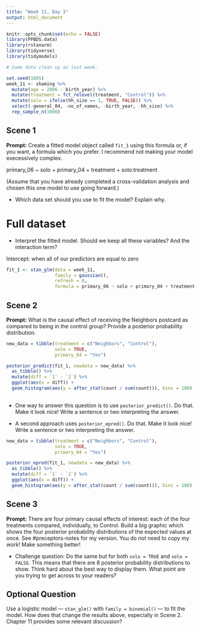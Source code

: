 ```yaml
---
title: "Week 11, Day 3"
output: html_document
---
```


```r
knitr::opts_chunk$set(echo = FALSE)
library(PPBDS.data)
library(rstanarm)
library(tidyverse)
library(tidymodels)

# Same data clean up as last week.

set.seed(1005)
week_11 <- shaming %>% 
  mutate(age = 2006 - birth_year) %>% 
  mutate(treatment = fct_relevel(treatment, "Control")) %>% 
  mutate(solo = ifelse(hh_size == 1, TRUE, FALSE)) %>% 
  select(-general_04, -no_of_names, -birth_year, -hh_size) %>%
  rep_sample_n(1000)

```


## Scene 1

**Prompt:** Create a fitted model object called `fit_1` using this formula or, if you want, a formula which you prefer. I recommend not making your model execessively complex.

primary_06 ~ solo + primary_04 + treatment + solo:treatment

(Assume that you have already completed a cross-validation analysis and chosen this one model to use going forward.)

* Which data set should you use to fit the model? Explain why.

# Full dataset 

* Interpret the fitted model. Should we keep all these variables? And the interaction term?

Intercept: when all of our predictors are equal to zero


```r

fit_1 <- stan_glm(data = week_11,
                  family = gaussian(),
                  refresh = 0,
                  formula = primary_06 ~ solo + primary_04 + treatment + solo:treatment)

```

## Scene 2

**Prompt:** What is the causal effect of receiving the Neighbors postcard as compared to being in the control group? Provide a posterior probability distribution.

```r

new_data = tibble(treatment = c("Neighbors", "Control"),
                  solo = TRUE,
                  primary_04 = "Yes")

posterior_predict(fit_1, newdata = new_data) %>%
  as_tibble() %>%
  mutate(diff = `1` - `2`) %>%
  ggplot(aes(x = diff)) +
  geom_histogram(aes(y = after_stat(count / sum(count))), bins = 100)
  

```


* One way to answer this question is to use `posterior_predict()`. Do that. Make it look nice! Write a sentence or two interpreting the answer.

* A second approach uses `posterior_epred()`. Do that. Make it look nice! Write a sentence or two interpreting the answer.


```r

new_data = tibble(treatment = c("Neighbors", "Control"),
                  solo = TRUE,
                  primary_04 = "Yes")

posterior_epred(fit_1, newdata = new_data) %>%
  as_tibble() %>%
  mutate(diff = `1` - `2`) %>%
  ggplot(aes(x = diff)) +
  geom_histogram(aes(y = after_stat(count / sum(count))), bins = 100)

```
## Scene 3

**Prompt:** There are four primary causal effects of interest: each of the four treatments compared, individually, to Control.  Build a big graphic which shows the four posterior probability distributions of the expected values at once. See #preceptors-notes for my version. You do not need to copy my work! Make something better!

* Challenge question: Do the same but for both `solo = TRUE` and `solo = FALSE`. This means that there are 8 posterior probability distributions to show. Think hard about the best way to display them. What point are you trying to get across to your readers?



## Optional Question

Use a logistic model --- `stan_glm()` with `family = binomial()` --- to fit the model. How does that change the results above, especially in Scene 2. Chapter 11 provides some relevant discussion?

